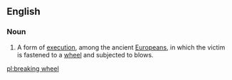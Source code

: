 ==English==

===Noun===
{{wikipedia}}
{{en-noun|-}}

# A form of [[execution]], among the ancient [[Europeans]], in which the victim is fastened to a [[wheel]] and subjected to blows.

[[pl:breaking wheel]]